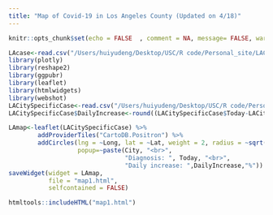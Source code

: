 ```yaml
---
title: "Map of Covid-19 in Los Angeles County (Updated on 4/18)"
---
```

```r
knitr::opts_chunk$set(echo = FALSE  , comment = NA, message= FALSE, warning = FALSE)
```

```r
LAcase<-read.csv("/Users/huiyudeng/Desktop/USC/R code/Personal_site/LACase.csv")
library(plotly)
library(reshape2)
library(ggpubr)
library(leaflet)
library(htmlwidgets)
library(webshot)
LACitySpecificCase<-read.csv("/Users/huiyudeng/Desktop/USC/R code/Personal_site/t1.csv")
LACitySpecificCase$DailyIncrease<-round((LACitySpecificCase$Today-LACitySpecificCase$Yesterday)/LACitySpecificCase$Yesterday*100,1)
```

```r
LAmap<-leaflet(LACitySpecificCase) %>% 
        addProviderTiles("CartoDB.Positron") %>%
        addCircles(lng = ~Long, lat = ~Lat, weight = 2, radius = ~sqrt(Today)*100,
                   popup=~paste(City, "<br>",
                                "Diagnosis: ", Today, "<br>",
                                "Daily increase: ",DailyIncrease,"%"))
saveWidget(widget = LAmap,
           file = "map1.html",
           selfcontained = FALSE)
```

```r
htmltools::includeHTML("map1.html")
```